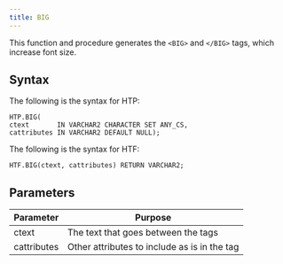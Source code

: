 ```yaml
---
title: BIG
---
```


This function and procedure generates the `<BIG>` and `</BIG>` tags, which increase font size.

## Syntax 

The following is the syntax for HTP:

```
HTP.BIG(
ctext       IN VARCHAR2 CHARACTER SET ANY_CS,
cattributes IN VARCHAR2 DEFAULT NULL);
```

The following is the syntax for HTF:

```
HTF.BIG(ctext, cattributes) RETURN VARCHAR2;
```

## Parameters 

| Parameter | Purpose  |
| --------- | -------- |
| ctext | The text that goes between the tags |
| cattributes | Other attributes to include as is in the tag |
